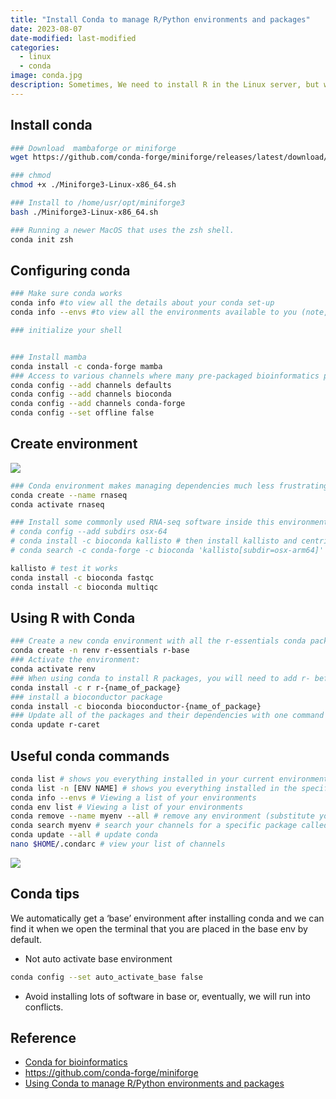 ```yaml
---
title: "Install Conda to manage R/Python environments and packages"
date: 2023-08-07
date-modified: last-modified
categories:
  - linux
  - conda
image: conda.jpg
description: Sometimes, We need to install R in the Linux server, but we don't the root permission
---
```


## Install conda

```bash
### Download  mambaforge or miniforge
wget https://github.com/conda-forge/miniforge/releases/latest/download/Miniforge3-Linux-x86_64.sh

### chmod 
chmod +x ./Miniforge3-Linux-x86_64.sh

### Install to /home/usr/opt/miniforge3
bash ./Miniforge3-Linux-x86_64.sh

### Running a newer MacOS that uses the zsh shell.
conda init zsh 
```

## Configuring conda

```bash
### Make sure conda works
conda info #to view all the details about your conda set-up
conda info --envs #to view all the environments available to you (note, since you just installed miniconda, you'll only have a 'base' environment available)

### initialize your shell


### Install mamba
conda install -c conda-forge mamba
### Access to various channels where many pre-packaged bioinformatics programs can be downloaded with all their dependencies
conda config --add channels defaults
conda config --add channels bioconda
conda config --add channels conda-forge
conda config --set offline false
```

## Create environment

![](conda_env.png)

```bash
### Conda environment makes managing dependencies much less frustrating
conda create --name rnaseq 
conda activate rnaseq 

### Install some commonly used RNA-seq software inside this environment
# conda config --add subdirs osx-64 
# conda install -c bioconda kallisto # then install kallisto and centrifuge in their respective enivronments
# conda search -c conda-forge -c bioconda 'kallisto[subdir=osx-arm64]' # for M1 mac user 

kallisto # test it works
conda install -c bioconda fastqc
conda install -c bioconda multiqc
```
## Using R with Conda

```bash
### Create a new conda environment with all the r-essentials conda packages built from CRAN
conda create -n renv r-essentials r-base
### Activate the environment: 
conda activate renv
### When using conda to install R packages, you will need to add r- before the regular package name. 
conda install -c r r-{name_of_package}
### install a bioconductor package
conda install -c bioconda bioconductor-{name_of_package}
### Update all of the packages and their dependencies with one command
conda update r-caret
```

## Useful conda commands

```bash
conda list # shows you everything installed in your current environment
conda list -n [ENV NAME] # shows you everything installed in the specified environment
conda info --envs # Viewing a list of your environments
conda env list # Viewing a list of your environments
conda remove --name myenv --all # remove any environment (substitute your env name for 'myenv')
conda search myenv # search your channels for a specific package called 'myenv'
conda update --all # update conda
nano $HOME/.condarc # view your list of channels
```
![](conda.jpg)

## Conda tips

We automatically get a 'base' environment after installing conda and we can find it when we open the terminal that you are placed in the base env by default.  

- Not auto activate base environment
```bash
conda config --set auto_activate_base false

```
- Avoid installing lots of software in base or, eventually, we will run into conflicts.

## Reference

- [Conda for bioinformatics](https://protocols.hostmicrobe.org/conda)
- <https://github.com/conda-forge/miniforge>
- [Using Conda to manage R/Python environments and packages](https://odin.mdacc.tmc.edu/~wwang7/tutorials.html)
